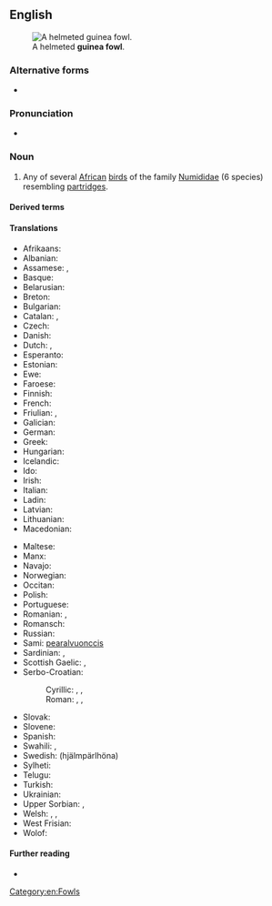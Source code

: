 {{also|guineafowl|guinea-fowl}}
==English==
[[Image:Helmeted guineafowl kruger.jpg|thumb|A helmeted '''guinea fowl'''.]]

===Alternative forms===
* {{l|en|guineafowl}}

===Pronunciation===
* {{IPA|/ˈɡɪni ˌfaʊl/|lang=en}}

===Noun===
{{en-noun}}

# Any of several [[African]] [[bird]]s of the family [[Numididae]] (6 species) resembling [[partridge]]s.

====Derived terms====
{{der3|lang=en|{{vern|black guineafowl}}
|{{vern|crested guineafowl}}
|[[helmeted guineafowl]]
|{{vern|plumed guineafowl}}
|{{vern|vulturine guineafowl}}
|{{vern|white-breasted guineafowl}}
}}

====Translations====
{{trans-top|bird}}
* Afrikaans: {{t|af|tarentaal}}
* Albanian: {{t|sq|pula faraone}}
* Assamese: {{t|as|তিতৰ|tr=titôr}}, {{t|as|তিতৰ চৰাই|tr=titôr sorai}}
* Basque: {{t|eu|pintada}}
* Belarusian: {{t|be|цацарка|f}}
* Breton: {{t|br|klujar-Spagn}}
* Bulgarian: {{t|bg|токачка|tr=tokačka|f}}
* Catalan: {{t+|ca|pintada|f}}, {{t|ca|gallina de guinea|f}}
* Czech: {{t+|cs|perlička|f}}
* Danish: {{t|da|perlehøne}}
* Dutch: {{t+|nl|parelhoen|n}}, {{t|nl|poelepetaat|n}}
* Esperanto: {{t|eo|numido}}
* Estonian: {{t|et|pärlkana}}
* Ewe: {{t|ee|tsaxe}}
* Faroese: {{t|fo|perluhøna}}
* Finnish: {{t+|fi|helmikana}}
* French: {{t+|fr|pintade|f}}
* Friulian: {{t|fur|faraone}}, {{t|fur|gjaline faraone}}
* Galician: {{t|gl|galiña de guiné|f}}
* German: {{t|de|Perlhuhn|n}}
* Greek: {{t+|el|φραγκόκοτα|f}}
* Hungarian: {{t+|hu|gyöngytyúk}}
* Icelandic: {{t|is|perluhænsn}}
* Ido: {{t+|io|pintado}}
* Irish: {{t|ga|guine}}
* Italian: {{t+|it|faraona|f}}
* Ladin: {{t|lld|faraona|f}}
* Latvian: {{t|lv|pērļu vistiņa}}
* Lithuanian: {{t+|lt|patarška}}
* Macedonian: {{t|mk|бисерка|f|tr=bíserka|sc=Cyrl}}
{{trans-mid}}
* Maltese: {{t|mt|farawni}}
* Manx: {{t|gv|eeanlee injinagh|m}}
* Navajo: {{t|nv|naaʼahóóhaiłkizhígíí}}
* Norwegian: {{t|no|perlehøne}}
* Occitan: {{t|oc|pintarda|f}}
* Polish: {{t+|pl|perliczka|f}}
* Portuguese: {{t+|pt|galinha d'angola|f}}
* Romanian: {{t+|ro|bibilică|f}}, {{t+|ro|pichire|f}}
* Romansch: {{t|rm|giaglina perlada|f}}
* Russian: {{t+|ru|цеса́рка|f}}
* Sami: [[pearalvuonccis]]
* Sardinian: {{t|sc|magliocchina|f}}, {{t|sc|pudda de ìndias|f}}
* Scottish Gaelic: {{t|gd|coileach Innseanach|m}} {{qualifier|male}}, {{t|gd|cearc Innseanach|f}} {{qualifier|female}}
* Serbo-Croatian:
*: Cyrillic: {{t|sh|мисирка}}, {{t|sh|бисерка}}, {{t|sh|мoрка}}
*: Roman: {{t+|sh|misirka}}, {{t+|sh|biserka}}, {{t+|sh|morka}}
* Slovak: {{t|sk|perlička|f}}
* Slovene: {{t+|sl|pegatka|f}}
* Spanish: {{t|es|gallina de Guinea|f}}
* Swahili: {{t+|sw|kanga}}, {{t+|sw|kororo}}
* Swedish: {{t|sv|pärlhöna|c}} (hjälmpärlhöna)
* Sylheti: {{t|syl|ꠔꠤꠔꠞ|tr=titor}}
* Telugu: {{t+|te|గిన్నికోడి}}
* Turkish: {{t+|tr|beçtavuğu}}
* Ukrainian: {{t+|uk|цесарка|tr=cesarka|f}}
* Upper Sorbian: {{t|hsb|parlawa}}, {{t|hsb|krjepjena}}
* Welsh: {{t|cy|iâr gini}}, {{t|cy|combác}}, {{t|cy|cochwat}}
* West Frisian: {{t|fy|poepeletaat}}
* Wolof: {{t+|wo|naat|alt=naat bi}}
{{trans-bottom}}

====Further reading====
* {{pedialite}}

[[Category:en:Fowls]]